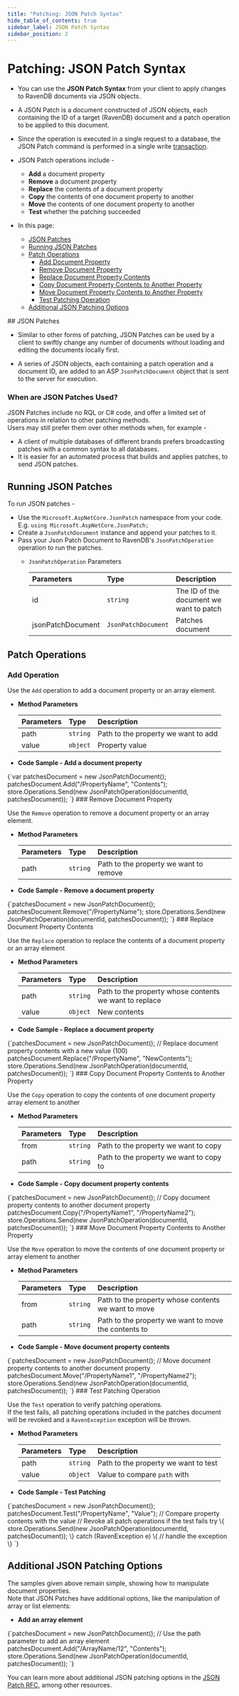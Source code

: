```yaml
---
title: "Patching: JSON Patch Syntax"
hide_table_of_contents: true
sidebar_label: JSON Patch Syntax
sidebar_position: 2
---
```



# Patching: JSON Patch Syntax

<Admonition type="note" title="Note">

* You can use the **JSON Patch Syntax** from your client to apply changes 
  to RavenDB documents via JSON objects.  

* A JSON Patch is a document constructed of JSON objects, each containing 
  the ID of a target (RavenDB) document and a patch operation to be applied 
  to this document.  

* Since the operation is executed in a single request to a database, the JSON Patch command is performed in a single write [transaction](../../../client-api/faq/transaction-support.mdx).

* JSON Patch operations include -  
   * **Add** a document property  
   * **Remove** a document property  
   * **Replace** the contents of a document property  
   * **Copy** the contents of one document property to another  
   * **Move** the contents of one document property to another  
   * **Test** whether the patching succeeded  
  
* In this page:  
   * [JSON Patches](../../../client-api/operations/patching/json-patch-syntax.mdx#json-patches)
   * [Running JSON Patches](../../../client-api/operations/patching/json-patch-syntax.mdx#running-json-patches)  
   * [Patch Operations](../../../client-api/operations/patching/json-patch-syntax.mdx#patch-operations)  
      * [Add Document Property](../../../client-api/operations/patching/json-patch-syntax.mdx#add-operation)  
      * [Remove Document Property](../../../client-api/operations/patching/json-patch-syntax.mdx#remove-document-property)  
      * [Replace Document Property Contents](../../../client-api/operations/patching/json-patch-syntax.mdx#replace-document-property-contents)  
      * [Copy Document Property Contents to Another Property](../../../client-api/operations/patching/json-patch-syntax.mdx#copy-document-property-contents-to-another-property)  
      * [Move Document Property Contents to Another Property](../../../client-api/operations/patching/json-patch-syntax.mdx#move-document-property-contents-to-another-property)  
      * [Test Patching Operation](../../../client-api/operations/patching/json-patch-syntax.mdx#test-patching-operation)  
   * [Additional JSON Patching Options](../../../client-api/operations/patching/json-patch-syntax.mdx#additional-json-patching-options)  

</Admonition>
## JSON Patches 

* Similar to other forms of patching, JSON Patches can be used by a client to 
  swiftly change any number of documents without loading and editing the documents 
  locally first.  

* A series of JSON objects, each containing a patch operation and a document ID, 
  are added to an ASP `JsonPatchDocument` object that is sent to the server for 
  execution.  
### When are JSON Patches Used?

JSON Patches include no RQL or C# code, and offer a limited set of operations 
in relation to other patching methods.  
Users may still prefer them over other methods when, for example -  

   * A client of multiple databases of different brands prefers broadcasting patches 
     with a common syntax to all databases.  
   * It is easier for an automated process that builds and applies patches, 
     to send JSON patches.  



## Running JSON Patches

To run JSON patches -  

* Use the `Microsoft.AspNetCore.JsonPatch` namespace from your code.  
  E.g. `using Microsoft.AspNetCore.JsonPatch;`  
* Create a `JsonPatchDocument` instance and append your patches to it.  
* Pass your Json Patch Document to RavenDB's `JsonPatchOperation` operation to run the patches.  
    * `JsonPatchOperation` Parameters  

        | Parameters | Type | Description |
        |:-------------|:-------------|:-------------|
        | id | `string` | The ID of the document we want to patch |
        | jsonPatchDocument | `JsonPatchDocument` | Patches document |





## Patch Operations

### Add Operation

Use the `Add` operation to add a document property or an array element.  

* **Method Parameters**  

    | Parameters | Type | Description |
    |:-------------|:-------------|:-------------|
    | path | `string` | Path to the property we want to add |
    | value | `object` | Property value |

* **Code Sample - Add a document property**  
<TabItem value="json_patch_Add_operation" label="json_patch_Add_operation">
<CodeBlock language="csharp">
{`var patchesDocument = new JsonPatchDocument();
patchesDocument.Add("/PropertyName", "Contents");
store.Operations.Send(new JsonPatchOperation(documentId, patchesDocument));
`}
</CodeBlock>
</TabItem>
### Remove Document Property  

Use the `Remove` operation to remove a document property or an array element.  

* **Method Parameters**  

    | Parameters | Type | Description |
    |:-------------|:-------------|:-------------|
    | path | `string` | Path to the property we want to remove |

* **Code Sample - Remove a document property**  
<TabItem value="json_patch_Remove_operation" label="json_patch_Remove_operation">
<CodeBlock language="csharp">
{`patchesDocument = new JsonPatchDocument();
patchesDocument.Remove("/PropertyName");
store.Operations.Send(new JsonPatchOperation(documentId, patchesDocument));
`}
</CodeBlock>
</TabItem>
### Replace Document Property Contents  

Use the `Replace` operation to replace the contents of a document property or an array element

* **Method Parameters**  

    | Parameters | Type | Description |
    |:-------------|:-------------|:-------------|
    | path | `string` | Path to the property whose contents we want to replace |
    | value | `object` | New contents |

* **Code Sample - Replace a document property**  
<TabItem value="json_patch_Replace_operation" label="json_patch_Replace_operation">
<CodeBlock language="csharp">
{`patchesDocument = new JsonPatchDocument();
// Replace document property contents with a new value (100)
patchesDocument.Replace("/PropertyName", "NewContents");
store.Operations.Send(new JsonPatchOperation(documentId, patchesDocument));
`}
</CodeBlock>
</TabItem>
### Copy Document Property Contents to Another Property  

Use the `Copy` operation to copy the contents of one document property array element to another

* **Method Parameters**  

    | Parameters | Type | Description |
    |:-------------|:-------------|:-------------|
    | from | `string` | Path to the property we want to copy |
    | path| `string` | Path to the property we want to copy to |

* **Code Sample - Copy document property contents**  
<TabItem value="json_patch_Copy_operation" label="json_patch_Copy_operation">
<CodeBlock language="csharp">
{`patchesDocument = new JsonPatchDocument();
// Copy document property contents to another document property
patchesDocument.Copy("/PropertyName1", "/PropertyName2");
store.Operations.Send(new JsonPatchOperation(documentId, patchesDocument));
`}
</CodeBlock>
</TabItem>
### Move Document Property Contents to Another Property  

Use the `Move` operation to move the contents of one document property or array element to another  

* **Method Parameters**  

    | Parameters | Type | Description |
    |:-------------|:-------------|:-------------|
    | from | `string` | Path to the property whose contents we want to move |
    | path| `string` | Path to the property we want to move the contents to |

* **Code Sample - Move document property contents**  
<TabItem value="json_patch_Move_operation" label="json_patch_Move_operation">
<CodeBlock language="csharp">
{`patchesDocument = new JsonPatchDocument();
// Move document property contents to another document property
patchesDocument.Move("/PropertyName1", "/PropertyName2");
store.Operations.Send(new JsonPatchOperation(documentId, patchesDocument));
`}
</CodeBlock>
</TabItem>
### Test Patching Operation

Use the `Test` operation to verify patching operations.  
If the test fails, all patching operations included in the patches document will be revoked 
and a `RavenException` exception will be thrown.  

* **Method Parameters**  

    | Parameters | Type | Description |
    |:-------------|:-------------|:-------------|
    | path | `string` | Path to the property we want to test |
    | value | `object` | Value to compare `path` with |


* **Code Sample - Test Patching**  

<TabItem value="json_patch_Test_operation" label="json_patch_Test_operation">
<CodeBlock language="csharp">
{`patchesDocument = new JsonPatchDocument();
patchesDocument.Test("/PropertyName", "Value"); // Compare property contents with the value 
                                                // Revoke all patch operations if the test fails 
try
\{
    store.Operations.Send(new JsonPatchOperation(documentId, patchesDocument));
\}
catch (RavenException e)
\{
    // handle the exception
\}
`}
</CodeBlock>
</TabItem>



## Additional JSON Patching Options

The samples given above remain simple, showing how to manipulate document properties.  
Note that JSON Patches have additional options, like the manipulation of array or list elements:  

* **Add an array element**  
<TabItem value="json_patch_Add_array_element" label="json_patch_Add_array_element">
<CodeBlock language="csharp">
{`patchesDocument = new JsonPatchDocument();
// Use the path parameter to add an array element
patchesDocument.Add("/ArrayName/12", "Contents");
store.Operations.Send(new JsonPatchOperation(documentId, patchesDocument));
`}
</CodeBlock>
</TabItem>

You can learn more about additional JSON patching options in the [JSON Patch RFC](https://datatracker.ietf.org/doc/html/rfc6902), 
among other resources.  



